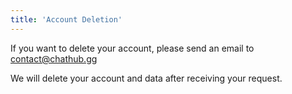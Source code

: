 ```yaml
---
title: 'Account Deletion'
---
```


If you want to delete your account, please send an email to contact@chathub.gg

We will delete your account and data after receiving your request.
